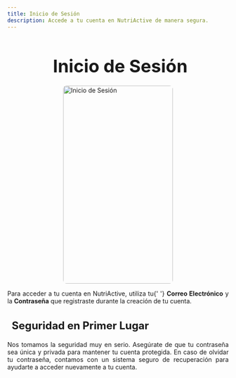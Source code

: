 ```yaml
---
title: Inicio de Sesión
description: Accede a tu cuenta en NutriActive de manera segura.
---
```



<Head />

<main>
  <h1 style="font-size: 2.5rem; font-weight: bold; margin-bottom: 20px; text-align: center;">
    <i class="fas fa-sign-in-alt" style="color: #3498db; margin-right: 10px;"></i>
    Inicio de Sesión
  </h1>

  <img
    src="/3.png"
    alt="Inicio de Sesión"
    style="height: 450px; width: 250px; margin: 10px auto; display: block; border-radius: 8px;"
  />

  <p style="text-align: justify;">
    Para acceder a tu cuenta en NutriActive, utiliza tu{' '}
    <strong>Correo Electrónico</strong> y la <strong>Contraseña</strong> que
    registraste durante la creación de tu cuenta.
  </p>

  <h3 style="font-size: 1.5rem; font-weight: bold; margin-bottom: 20px; text-align: left;">
    <i class="fas fa-lock" style="color: #e74c3c; margin-right: 10px;"></i> Seguridad
    en Primer Lugar
  </h3>
  <p style="text-align: justify;">
    Nos tomamos la seguridad muy en serio. Asegúrate de que tu contraseña sea
    única y privada para mantener tu cuenta protegida. En caso de olvidar tu
    contraseña, contamos con un sistema seguro de recuperación para ayudarte a
    acceder nuevamente a tu cuenta.
  </p>
</main>
